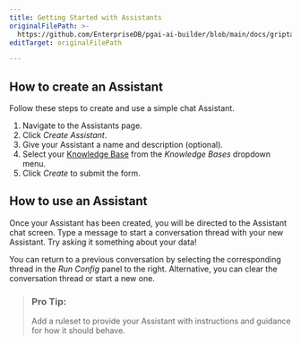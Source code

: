 ```yaml
---
title: Getting Started with Assistants
originalFilePath: >-
  https://github.com/EnterpriseDB/pgai-ai-builder/blob/main/docs/griptape-cloud/assistants/getting-started-with-assistants.md
editTarget: originalFilePath

---
```


## How to create an Assistant

Follow these steps to create and use a simple chat Assistant.

1.  Navigate to the Assistants page.
2.  Click *Create Assistant*.
3.  Give your Assistant a name and description (optional).
4.  Select your [Knowledge Base](../knowledge-bases) from the *Knowledge Bases* dropdown menu.
5.  Click *Create* to submit the form.

## How to use an Assistant

Once your Assistant has been created, you will be directed to the Assistant chat screen. Type a message to start a conversation thread with your new Assistant. Try asking it something about your data!

You can return to a previous conversation by selecting the corresponding thread in the *Run Config* panel to the right. Alternative, you can clear the conversation thread or start a new one.

> ### Pro Tip:
>
> Add a ruleset to provide your Assistant with instructions and guidance for how it should behave.
